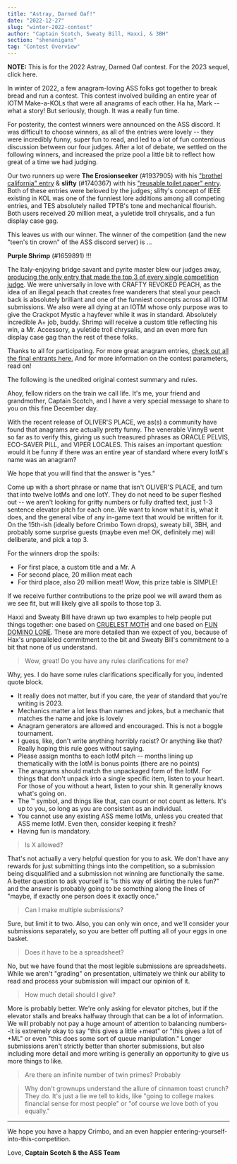 ```yaml
---
title: "Astray, Darned Oaf!"
date: "2022-12-27"
slug: "winter-2022-contest"
author: "Captain Scotch, Sweaty Bill, Haxxi, & 3BH"
section: "shenanigans"
tag: "Contest Overview"
---
```

**NOTE:** This is for the 2022 Astray, Darned Oaf contest. <Link to="/shenanigans/winter-2023-contest/">For the 2023 sequel, click here.</Link>

In winter of 2022, a few anagram-loving ASS folks got together to break bread and run a contest. This contest involved building an entire year of IOTM Make-a-KOLs that were all anagrams of each other. Ha ha, Mark -- what a story! But seriously, though. It was a really fun time. 

For posterity, the contest winners were announced on the ASS discord. It was difficult to choose winners, as all of the entries were lovely -- they were incredibly funny, super fun to read, and led to a lot of fun contentious discussion between our four judges. After a lot of debate, we settled on the following winners, and increased the prize pool a little bit to reflect how great of a time we had judging.

Our two runners up were **The Erosionseeker** (#1937905) with his ["brothel california" entry](https://docs.google.com/spreadsheets/d/197CRHn_IThRkhBSFGQa34rb135g8rpQdboxOitpnbho/edit) & **slifty** (#1740367) with his ["reusable toilet paper" entry](https://docs.google.com/spreadsheets/d/1_5ObcB5mE0UeZsFq4Wktf9YdOhXofWvDiBta8fAlJsg/edit). Both of these entries were beloved by the judges; slifty's concept of IEEE existing in KOL was one of the funniest lore additions among all competing entries, and TES absolutely nailed TPTB's tone and mechanical flourish. Both users received 20 million meat, a yuletide troll chrysalis, and a fun display case gag.

This leaves us with our winner. The winner of the competition (and the new "teen's tin crown" of the ASS discord server) is ... 

**Purple Shrimp** (#1659891) !!!

The Italy-enjoying bridge savant and pyrite master blew our judges away, [producing the only entry that made the top 3 of every single competition judge](https://docs.google.com/spreadsheets/d/1u64NuvbMLf1atKGhKasRMu61BEyOTCJesqNV9SZaNnU/edit). We were universally in love with CRAFTY REVOKED PEACH, as the idea of an illegal peach that creates free wanderers that steal your peach back is absolutely brilliant and one of the funniest concepts across all IOTM submissions. We also were all dying at an IOTM whose only purpose was to give the Crackpot Mystic a hayfever while it was in standard. Absolutely incredible A+ job, buddy. Shrimp will receive a custom title reflecting his win, a Mr. Accessory, a yuletide troll chrysalis, and an even more fun display case gag than the rest of these folks.

Thanks to all for participating. For more great anagram entries, [check out all the final entrants here.](https://docs.google.com/spreadsheets/d/1qfHw8pVmT1lvvnYDGDUHxq072-mSq32GviFNyI_KJMw/edit) And for more information on the contest parameters, read on!

<Warning emoji="🤖">The following is the unedited original contest summary and rules.</Warning>
 
Ahoy, fellow riders on the train we call life. It's me, your friend and grandmother, Captain Scotch, and I have a very special message to share to you on this fine December day.
 
With the recent release of OLIVER'S PLACE, we as(s) a community have found that anagrams are actually pretty funny. The venerable VinnyB went so far as to verify this, giving us such treasured phrases as ORACLE PELVIS, ECO-SAVER PILL, and VIPER LOCALES. This raises an important question: would it be funny if there was an entire year of standard where every IotM's name was an anagram? 

We hope that you will find that the answer is "yes."
 
Come up with a short phrase or name that isn't OLIVER'S PLACE, and turn that into twelve IotMs and one IotY. They do not need to be super fleshed out -- we aren't looking for gritty numbers or fully drafted text, just 1-3 sentence elevator pitch for each one. We want to know what it is, what it does, and the general vibe of any in-game text that would be written for it. On the 15th-ish (ideally before Crimbo Town drops), sweaty bill, 3BH, and probably some surprise guests (maybe even me! OK, definitely me) will deliberate, and pick a top 3. 

For the winners drop the spoils: 

- For first place, a custom title and a Mr. A 
- For second place, 20 million meat each
- For third place, also 20 million meat! Wow, this prize table is SIMPLE! 

If we receive further contributions to the prize pool we will award them as we see fit, but will likely give all spoils to those top 3.
 
Haxxi and Sweaty Bill have drawn up two examples to help people put things together: one based on [CRUELEST MOTH](
https://docs.google.com/spreadsheets/d/13-dWHEP6_8S-948LpBnOKZwJeXpkml-Huedhl5p8EYo/) and one based on [FUN DOMINO LORE](https://docs.google.com/spreadsheets/d/1Y4spgTbEDa_rW6zV9PrYYUI9VVU9sME7TJNy5v5Dpbg/). These are more detailed than we expect of you, because of Hax's unparalleled commitment to the bit and Sweaty Bill's commitment to a bit that none of us understand.

> Wow, great! Do you have any rules clarifications for me?

Why, yes. I do have some rules clarifications specifically for you, indented quote block.

- It really does not matter, but if you care, the year of standard that you're writing is 2023.
- Mechanics matter a lot less than names and jokes, but a mechanic that matches the name and joke is lovely
- Anagram generators are allowed and encouraged. This is not a boggle tournament. 
- I guess, like, don't write anything horribly racist? Or anything like that? Really hoping this rule goes without saying. 
- Please assign months to each IotM pitch -- months lining up thematically with the IotM is bonus points (there are no points)
- The anagrams should match the unpackaged form of the IotM. For things that don't unpack into a single specific item, listen to your heart. For those of you without a heart, listen to your shin. It generally knows what's going on.
- The ™️ symbol, and things like that, can count or not count as letters. It's up to you, so long as you are consistent as an individual.
- You cannot use any existing ASS meme IotMs, unless you created that ASS meme IotM. Even then, consider keeping it fresh?
- Having fun is mandatory.

> Is X allowed?

That's not actually a very helpful question for you to ask. We don't have any rewards for just submitting things into the competition, so a submission being disqualified and a submission not winning are functionally the same. A better question to ask yourself is "is this way of skirting the rules fun?" and the answer is probably going to be something along the lines of "maybe, if exactly one person does it exactly once."

> Can I make multiple submissions?

Sure, but limit it to two. Also, you can only win once, and we'll consider your submissions separately, so you are better off putting all of your eggs in one basket. 

> Does it have to be a spreadsheet?

No, but we have found that the most legible submissions are spreadsheets. While we aren't "grading" on presentation, ultimately we think our ability to read and process your submission will impact our opinion of it. 

> How much detail should I give?

More is probably better. We're only asking for elevator pitches, but if the elevator stalls and breaks halfway through that can be a lot of information. We will probably not pay a huge amount of attention to balancing numbers--it is extremely okay to say "this gives a little +meat" or "this gives a lot of +ML" or even "this does some sort of queue manipulation." Longer submissions aren't strictly better than shorter submissions, but also including more detail and more writing is generally an opportunity to give us more things to like.

> Are there an infinite number of twin primes?
Probably

> Why don't grownups understand the allure of cinnamon toast crunch?
They do. It's just a lie we tell to kids, like "going to college makes financial sense for most people" or "of course we love both of you equally."

***
 
We hope you have a happy Crimbo, and an even happier entering-yourself-into-this-competition.

Love,
**Captain Scotch & the ASS Team**